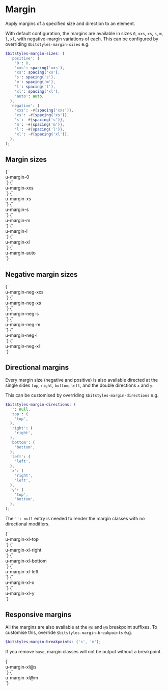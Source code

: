 
<Meta title="Utilities/margin" />

# Margin

Apply margins of a specified size and direction to an element.

With default configuration, the margins are available in sizes `0`, `xxs`, `xs`, `s`, `m`, `l`, `xl`, with negative-margin variations of each. This can be configured by overriding `$bitstyles-margin-sizes` e.g.

```scss
$bitstyles-margin-sizes: (
  'positive': (
    '0': 0,
    'xxs': spacing('xxs'),
    'xs': spacing('xs'),
    's': spacing('s'),
    'm': spacing('m'),
    'l': spacing('l'),
    'xl': spacing('xl'),
    'auto': auto,
  ),
  'negative': (
    'xxs': -#{spacing('xxs')},
    'xs': -#{spacing('xs')},
    's': -#{spacing('s')},
    'm': -#{spacing('m')},
    'l': -#{spacing('l')},
    'xl': -#{spacing('xl')},
  ),
);
```

## Margin sizes

<Canvas>
  <Story name="margin-0">
    {`
      <div class="u-bg-brand-2 u-padding-m">
        <div class="u-bg-background u-margin-0">u-margin-0</div>
      </div>
    `}
  </Story>
  <Story name="margin-xxs">
    {`
      <div class="u-bg-brand-2 u-padding-m">
        <div class="u-bg-background u-margin-xxs">u-margin-xxs</div>
      </div>
    `}
  </Story>
  <Story name="margin-xs">
    {`
      <div class="u-bg-brand-2 u-padding-m">
        <div class="u-bg-background u-margin-xs">u-margin-xs</div>
      </div>
    `}
  </Story>
  <Story name="margin-s">
    {`
      <div class="u-bg-brand-2 u-padding-m">
        <div class="u-bg-background u-margin-s">u-margin-s</div>
      </div>
    `}
  </Story>
  <Story name="margin-m">
    {`
      <div class="u-bg-brand-2 u-padding-m">
        <div class="u-bg-background u-margin-m">u-margin-m</div>
      </div>
    `}
  </Story>
  <Story name="margin-l">
    {`
      <div class="u-bg-brand-2 u-padding-m">
        <div class="u-bg-background u-margin-l">u-margin-l</div>
      </div>
    `}
  </Story>
  <Story name="margin-xl">
    {`
      <div class="u-bg-brand-2 u-padding-m">
        <div class="u-bg-background u-margin-xl">u-margin-xl</div>
      </div>
    `}
  </Story>
  <Story name="margin-auto">
    {`
      <div class="u-bg-brand-2 u-padding-m">
        <div class="u-bg-background u-margin-auto">u-margin-auto</div>
      </div>
    `}
  </Story>
</Canvas>

## Negative margin sizes

<Canvas>
  <Story name="margin-neg-xxs">
    {`
      <div class="u-bg-brand-2 u-padding-m">
        <div class="u-bg-background u-margin-neg-xxs">u-margin-neg-xxs</div>
      </div>
    `}
  </Story>
  <Story name="margin-neg-xs">
    {`
      <div class="u-bg-brand-2 u-padding-m">
        <div class="u-bg-background u-margin-neg-xs">u-margin-neg-xs</div>
      </div>
    `}
  </Story>
  <Story name="margin-neg-s">
    {`
      <div class="u-bg-brand-2 u-padding-m">
        <div class="u-bg-background u-margin-neg-s">u-margin-neg-s</div>
      </div>
    `}
  </Story>
  <Story name="margin-neg-m">
    {`
      <div class="u-bg-brand-2 u-padding-m">
        <div class="u-bg-background u-margin-neg-m">u-margin-neg-m</div>
      </div>
    `}
  </Story>
  <Story name="margin-neg-l">
    {`
      <div class="u-bg-brand-2 u-padding-m">
        <div class="u-bg-background u-margin-neg-l">u-margin-neg-l</div>
      </div>
    `}
  </Story>
  <Story name="margin-neg-xl">
    {`
      <div class="u-bg-brand-2 u-padding-m">
        <div class="u-bg-background u-margin-neg-xl">u-margin-neg-xl</div>
      </div>
    `}
  </Story>
</Canvas>

## Directional margins

Every margin size (negative and positive) is also available directed at the single sides `top`, `right`, `bottom`, `left`, and the double directions `x` and `y`.

This can be customised by overriding `$bitstyles-margin-directions` e.g.

```scss
$bitstyles-margin-directions: (
  '': null,
  'top': (
    'top',
  ),
  'right': (
    'right',
  ),
  'bottom': (
    'bottom',
  ),
  'left': (
    'left',
  ),
  'x': (
    'right',
    'left',
  ),
  'y': (
    'top',
    'bottom',
  ),
);
```

The `'': null` entry is needed to render the margin classes with no directional modifiers.

<Canvas>
  <Story id="utilities-margin--margin-xl" />
  <Story name="margin-xl-top">
    {`
      <div class="u-bg-brand-2 u-padding-m">
        <div class="u-bg-background u-margin-xl-top">u-margin-xl-top</div>
      </div>
    `}
  </Story>
  <Story name="margin-xl-right">
    {`
      <div class="u-bg-brand-2 u-padding-m">
        <div class="u-bg-background u-margin-xl-right">u-margin-xl-right</div>
      </div>
    `}
  </Story>
  <Story name="margin-xl-bottom">
    {`
      <div class="u-bg-brand-2 u-padding-m">
        <div class="u-bg-background u-margin-xl-bottom">u-margin-xl-bottom</div>
      </div>
    `}
  </Story>
  <Story name="margin-xl-left">
    {`
      <div class="u-bg-brand-2 u-padding-m">
        <div class="u-bg-background u-margin-xl-left">u-margin-xl-left</div>
      </div>
    `}
  </Story>
  <Story name="margin-xl-x">
    {`
      <div class="u-bg-brand-2 u-padding-m">
        <div class="u-bg-background u-margin-xl-x">u-margin-xl-x</div>
      </div>
    `}
  </Story>
  <Story name="margin-xl-y">
    {`
      <div class="u-bg-brand-2 u-padding-m">
        <div class="u-bg-background u-margin-xl-y">u-margin-xl-y</div>
      </div>
    `}
  </Story>
</Canvas>

## Responsive margins

All the margins are also available at the `@s` and `@m` breakpoint suffixes. To customise this, override `$bitstyles-margin-breakpoints` e.g.

```scss
$bitstyles-margin-breakpoints: ('s', 'm');
```

If you remove `base`, margin classes will not be output without a breakpoint.

<Canvas>
  <Story name="margin-xl@s">
    {`
      <div class="u-bg-brand-2 u-padding-m">
        <div class="u-bg-background u-margin-xl@s">u-margin-xl@s</div>
      </div>
    `}
  </Story>
  <Story name="margin-xl@m">
    {`
      <div class="u-bg-brand-2 u-padding-m">
        <div class="u-bg-background u-margin-xl@m">u-margin-xl@m</div>
      </div>
    `}
  </Story>
</Canvas>
